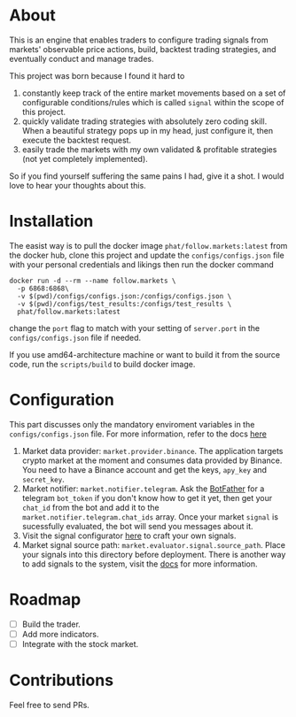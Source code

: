 # About

This is an engine that enables traders to configure trading signals from markets' observable price actions, build, backtest trading strategies, and eventually conduct and manage trades.

This project was born because I found it hard to
1. constantly keep track of the entire market movements based on a set of configurable conditions/rules which is called `signal` within the scope of this project.
2. quickly validate trading strategies with absolutely zero coding skill. When a beautiful strategy pops up in my head, just configure it, then execute the backtest request.
3. easily trade the markets with my own validated & profitable strategies (not yet completely implemented).

So if you find yourself suffering the same pains I had, give it a shot. I would love to hear your thoughts about this.

# Installation

The easist way is to pull the docker image `phat/follow.markets:latest` from the docker hub, clone this project and update the `configs/configs.json` file with your personal credentials and likings then run the docker command 

```
docker run -d --rm --name follow.markets \
  -p 6868:6868\
  -v $(pwd)/configs/configs.json:/configs/configs.json \
  -v $(pwd)/configs/test_results:/configs/test_results \
  phat/follow.markets:latest
```

change the `port` flag to match with your setting of `server.port` in the `configs/configs.json` file if needed.

If you use amd64-architecture machine or want to build it from the source code, run the `scripts/build` to build docker image.

# Configuration

This part discusses only the mandatory enviroment variables in the `configs/configs.json` file. For more information, refer to the docs [here](https://docs.follow.markets)

1. Market data provider: `market.provider.binance`. The application targets crypto market at the moment and consumes data provided by Binance. You need to have a Binance account and get the keys, `apy_key` and `secret_key`. 
2. Market notifier: `market.notifier.telegram`. Ask the [BotFather](https://core.telegram.org/bots) for a telegram `bot_token` if you don't know how to get it yet, then get your `chat_id` from the bot and add it to the `market.notifier.telegram.chat_ids` array. Once your market `signal` is sucessfully evaluated, the bot will send you messages about it.
3. Visit the signal configurator [here](https://follow.markets) to craft your own signals.
4. Market signal source path: `market.evaluator.signal.source_path`. Place your signals into this directory before deployment. There is another way to add signals to the system, visit the [docs](https://docs.follow.markets) for more information.

# Roadmap

- [ ] Build the trader.
- [ ] Add more indicators.
- [ ] Integrate with the stock market.

# Contributions

Feel free to send PRs.
